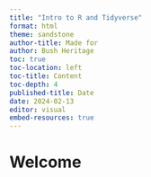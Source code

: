 ```yaml
---
title: "Intro to R and Tidyverse"
format: html
theme: sandstone
author-title: Made for
author: Bush Heritage
toc: true
toc-location: left
toc-title: Content
toc-depth: 4
published-title: Date
date: 2024-02-13
editor: visual
embed-resources: true
---
```


# Welcome